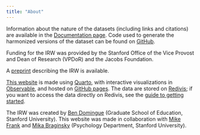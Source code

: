 ```yaml
---
title: "About"
---
```


Information about the nature of the datasets (including links and citations) are available in the [Documentation page](docs.qmd). Code used to generate the harmonized versions of the dataset can be found on [GitHub](https://github.com/ben-domingue/irw).

Funding for the IRW was provided by the Stanford Office of the Vice Provost and Dean of Research (VPDoR) and the Jacobs Foundation.

A [preprint](https://osf.io/preprints/psyarxiv/7bd54/) describing the IRW is available.

[This website](https://github.com/langcog/irw_site) is made using [Quarto](https://quarto.org/), with interactive visualizations in [Observable](https://observablehq.com/), and hosted on [GitHub pages](https://docs.github.com/en/pages/getting-started-with-github-pages/about-github-pages). The data are stored on [Redivis](https://redivis.com/); if you want to access the data directly on Redivis, see the [guide to getting started](https://docs.redivis.com/guides/getting-started).

The IRW was created by [Ben Domingue](https://profiles.stanford.edu/benjamin-domingue) (Graduate School of Education, Stanford University). This website was made in collaboration with [Mike Frank](http://web.stanford.edu/~mcfrank/) and [Mika Braginsky](https://mikabr.io/) (Psychology Department, Stanford University).
